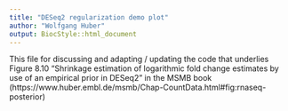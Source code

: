 ```yaml
---
title: "DESeq2 regularization demo plot"
author: "Wolfgang Huber"
output: BiocStyle::html_document
---
```


This file for discussing and adapting / updating the code that underlies Figure 8.10 "Shrinkage estimation of logarithmic fold change estimates by use of an empirical prior in DESeq2" in the MSMB book (https://www.huber.embl.de/msmb/Chap-CountData.html#fig:rnaseq-posterior)


